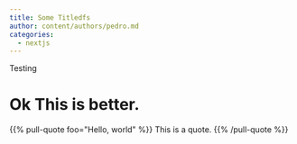 ```yaml
---
title: Some Titledfs
author: content/authors/pedro.md
categories:
  - nextjs
---
```


Testing

# Ok This is better.

{{% pull-quote foo="Hello, world" %}}
This is a quote.
{{% /pull-quote %}}
